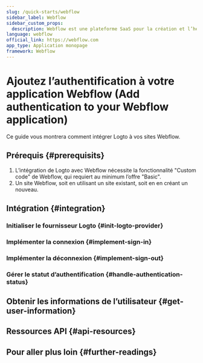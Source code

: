 ```yaml
---
slug: /quick-starts/webflow
sidebar_label: Webflow
sidebar_custom_props:
  description: Webflow est une plateforme SaaS pour la création et l’hébergement de sites web.
language: webflow
official_link: https://webflow.com
app_type: Application monopage
framework: Webflow
---
```




# Ajoutez l’authentification à votre application Webflow (Add authentication to your Webflow application)

Ce guide vous montrera comment intégrer Logto à vos sites Webflow.

<GuideTip />

## Prérequis \{#prerequisits}

1. L’intégration de Logto avec Webflow nécessite la fonctionnalité "Custom code" de Webflow, qui requiert au minimum l’offre "Basic".
2. Un site Webflow, soit en utilisant un site existant, soit en en créant un nouveau.

## Intégration \{#integration}

### Initialiser le fournisseur Logto \{#init-logto-provider}

<InitClient />

### Implémenter la connexion \{#implement-sign-in}

<ImplementSignIn />

### Implémenter la déconnexion \{#implement-sign-out}

<ImplementSignOut />

### Gérer le statut d’authentification \{#handle-authentication-status}

<HandleAuthenticationStatus />

<Checkpoint />

## Obtenir les informations de l’utilisateur \{#get-user-information}

<GetUserInformation />

## Ressources API \{#api-resources}

<ApiResources />

## Pour aller plus loin \{#further-readings}

<FurtherReadings />
